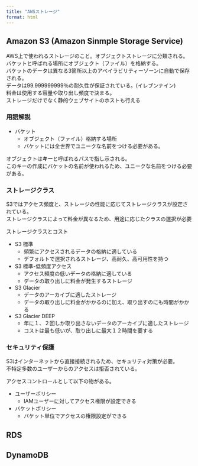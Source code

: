 ```yaml
---
title: "AWSストレージ"
format: html
---
```


## Amazon S3 (Amazon Sinmple Storage Service)

AWS上で使われるストレージのこと。オブジェクトストレージに分類される。<br>
バケットと呼ばれる場所にオブジェクト（ファイル）を格納する。<br>
バケットのデータは異なる3箇所以上のアベイラビリティーゾーンに自動で保存される。<br>
データは99.999999999％の耐久性が保証されている。(イレブンナイン)<br>
料金は使用する容量や取り出し頻度で決まる。<br>
ストレージだけでなく静的ウェブサイトのホストも行える

### 用語解説

* バケット
  * オブジェクト（ファイル）格納する場所
  * バケットには全世界でユニークな名前をつける必要がある。<br>

オブジェクトは**キー**と呼ばれるパスで指し示される。<br>
このキーの作成にバケットの名前が使われるため、ユニークな名前をつける必要がある。

### ストレージクラス

S3ではアクセス頻度と、ストレージの性能に応じてストレージクラスが設定されている。<br>
ストレージクラスによって料金が異なるため、用途に応じたクラスの選択が必要

ストレージクラスとコスト<br>

* S3 標準
  * 頻繁にアクセスされるデータの格納に適している
  * デフォルトで選択されるストレージ、高耐久、高可用性を持つ
* S3 標準-低頻度アクセス
  * アクセス頻度の低いデータの格納に適している
  * データの取り出しに料金が発生するストレージ
* S3 Glacier
  *  データのアーカイブに適したストレージ
  *  データの取り出しに料金がかかるのに加え、取り出すのにも時間がかかる
* S3 Glacier DEEP
   *  年に１、２回しか取り出さないデータのアーカイブに適したストレージ
   *  コストは最も低いが、取り出しに最大１２時間を要する

### セキュリティ保護

S3はインターネットから直接接続されるため、セキュリティ対策が必要。<br>
不特定多数のユーザーからのアクセスは拒否されている。<br>

アクセスコントロールとして以下の物がある。

* ユーザーポリシー
  * IAMユーザーに対してアクセス権限が設定できる
* バケットポリシー
  * バケット単位でアクセスの権限設定ができる

## RDS



## DynamoDB

##  


